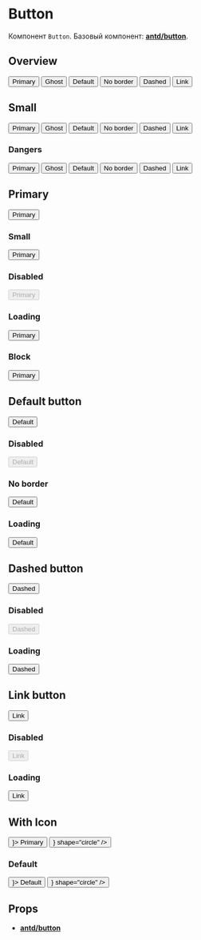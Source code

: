 
<Meta title="Components/Buttons/Button" component={Button} />

# Button

Компонент `Button`. Базовый компонент:
[**antd/button**](https://ant.design/components/button/).

## Overview

<Preview>
  <div className="flex-container padding-between">
    <Button type="primary">Primary</Button>
    <Button type="primary" ghost>
      Ghost
    </Button>
    <Button type="default">Default</Button>
    <Button type="default" border={false}>
      No border
    </Button>
    <Button type="dashed">Dashed</Button>
    <Button type="link">Link</Button>
  </div>
</Preview>

## Small

<Preview>
  <div className="flex-container padding-between">
    <Button type="primary" size="small">
      Primary
    </Button>
    <Button type="primary" ghost size="small">
      Ghost
    </Button>
    <Button type="default" size="small">
      Default
    </Button>
    <Button type="default" border={false} size="small">
      No border
    </Button>
    <Button type="dashed" size="small">
      Dashed
    </Button>
    <Button type="link" size="small">
      Link
    </Button>
  </div>
</Preview>

### Dangers

<Preview>
  <div className="flex-container padding-between">
    <Button type="primary" danger>
      Primary
    </Button>
    <Button type="primary" ghost danger>
      Ghost
    </Button>
    <Button type="default" danger>
      Default
    </Button>
    <Button type="default" danger border={false}>
      No border
    </Button>
    <Button type="dashed" danger>
      Dashed
    </Button>
    <Button type="link" danger>
      Link
    </Button>
  </div>
</Preview>

## Рrimary

<Preview>
  <Story name="Primary">
    <Button type="primary">Primary</Button>
  </Story>
</Preview>

### Small

<Preview>
  <Button type="primary" size="small">
    Primary
  </Button>
</Preview>

### Disabled

<Preview>
  <Button type="primary" disabled>
    Primary
  </Button>
</Preview>

### Loading

<Preview>
  <Button type="primary" loading>
    Primary
  </Button>
</Preview>

### Block

<Preview>
  <Button type="primary" block>
    Primary
  </Button>
</Preview>

## Default button

<Preview>
  <Story name="Default">
    <Button type="default">Default</Button>
  </Story>
</Preview>

### Disabled

<Preview>
  <Button type="default" disabled>
    Default
  </Button>
</Preview>

### No border

<Preview>
  <Button type="default" border={false}>
    Default
  </Button>
</Preview>

### Loading

<Preview>
  <Button type="default" loading>
    Default
  </Button>
</Preview>

## Dashed button

<Preview>
  <Story name="Dashed">
    <Button type="dashed">Dashed</Button>
  </Story>
</Preview>

### Disabled

<Preview>
  <Button type="dashed" disabled>
    Dashed
  </Button>
</Preview>

### Loading

<Preview>
  <Button type="dashed" loading>
    Dashed
  </Button>
</Preview>

## Link button

<Preview>
  <Story name="Link">
    <Button type="link">Link</Button>
  </Story>
</Preview>

### Disabled

<Preview>
  <Button type="link" disabled>
    Link
  </Button>
</Preview>

### Loading

<Preview>
  <Button type="link" loading>
    Link
  </Button>
</Preview>

## With Icon

<Preview>
  <Story name="With Icon">
    <div className="flex-container padding-between">
      <Button type="primary" icon={<SearchOutlined />}>
        Primary
      </Button>
      <Button type="primary" icon={<SearchOutlined />} shape="circle" />
    </div>
  </Story>
</Preview>

### Default

<Preview>
  <div className="flex-container padding-between">
    <Button type="default" icon={<SearchOutlined />}>
      Default
    </Button>
    <Button type="default" icon={<SearchOutlined />} shape="circle" />
  </div>
</Preview>

## Props

- [**antd/button**](https://ant.design/components/button/#API)

<Props of={Button} />
